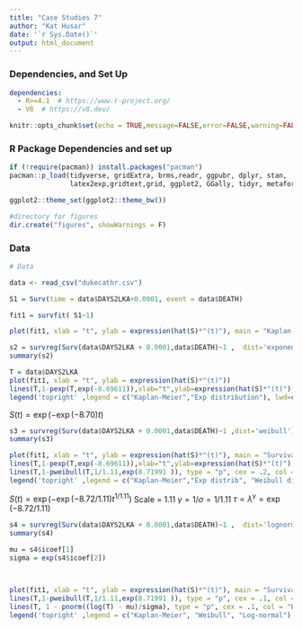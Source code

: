 ```yaml
---
title: "Case Studies 7"
author: "Kat Husar"
date: '`r Sys.Date()`'
output: html_document
---
```


### Dependencies,  and Set Up

```yaml
dependencies:
  - R>=4.1  # https://www.r-project.org/
  - V8  # https://v8.dev/
```


```r
knitr::opts_chunk$set(echo = TRUE,message=FALSE,error=FALSE,warning=FALSE)
```

### R Package Dependencies and set up 

```r
if (!require(pacman)) install.packages("pacman")
pacman::p_load(tidyverse, gridExtra, brms,readr, ggpubr, dplyr, stan,
               latex2exp,gridtext,grid, ggplot2, GGally, tidyr, metafor, meta, survival)

ggplot2::theme_set(ggplot2::theme_bw())
```

```r
#directory for figures
dir.create("figures", showWarnings = F)
```

### Data

```r

# Data

data <- read_csv("dukecathr.csv")

```


```r
S1 = Surv(time = data$DAYS2LKA+0.0001, event = data$DEATH)
```

```r
fit1 = survfit( S1~1)
```

```r
plot(fit1, xlab = "t", ylab = expression(hat(S)*"(t)"), main = "Kaplan-Meier estimate")
```




```r
s2 = survreg(Surv(data$DAYS2LKA + 0.0001,data$DEATH)~1 ,  dist='exponential')
summary(s2)
```


```r
T = data$DAYS2LKA
plot(fit1, xlab = "t", ylab = expression(hat(S)*"(t)"))
lines(T,1-pexp(T,exp(-8.69611)),xlab="t",ylab=expression(hat(S)*"(t)"), type = "p", cex = .2, col = "red")
legend('topright' ,legend = c("Kaplan-Meier","Exp distribution"), lwd=c(5,2), col=c("black","red") )
```

$S(t) = \exp(-\exp(-8.70)t)$


```r
s3 = survreg(Surv(data$DAYS2LKA + 0.0001,data$DEATH)~1 ,dist='weibull')
summary(s3)
```

```r
plot(fit1, xlab = "t", ylab = expression(hat(S)*"(t)"), main = "Survival function estimates")
lines(T,1-pexp(T,exp(-8.69611)),xlab="t",ylab=expression(hat(S)*"(t)"), type = "p", cex = .2, col = "red")
lines(T,1-pweibull(T,1/1.11,exp(8.71991 )), type = "p", cex = .2, col = "green")
legend('topright' ,legend = c("Kaplan-Meier","Exp distrib", "Weibull distrib"), lwd=c(2,2,2), col=c("black","red", "green") )
```
$S(t) = \exp(-\exp(-8.72/1.11)t^{1/1.11})$
Scale = 1.11
$\gamma = 1/\sigma = 1/1.11$
$\tau = \lambda^\gamma = \exp(-8.72/1.11)$



```r
s4 = survreg(Surv(data$DAYS2LKA + 0.0001,data$DEATH)~1 ,  dist='lognormal')
summary(s4)
```
```r
mu = s4$icoef[1]
sigma = exp(s4$icoef[2])



plot(fit1, xlab = "t", ylab = expression(hat(S)*"(t)"), main = "Survival function estimates")
lines(T,1-pweibull(T,1/1.11,exp(8.71991 )), type = "p", cex = .1, col = "green")
lines(T, 1 - pnorm((log(T) - mu)/sigma), type = "p", cex = .1, col = "blue")
legend('topright' ,legend = c("Kaplan-Meier", "Weibull", "Log-normal"), lwd=c(2,2,2), col=c("black", "green", "blue") )
```

